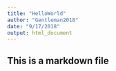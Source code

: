 ```yaml
---
title: "HelloWorld"
author: "Gentleman2018"
date: "9/17/2018"
output: html_document
---
```

## This is a markdown file
